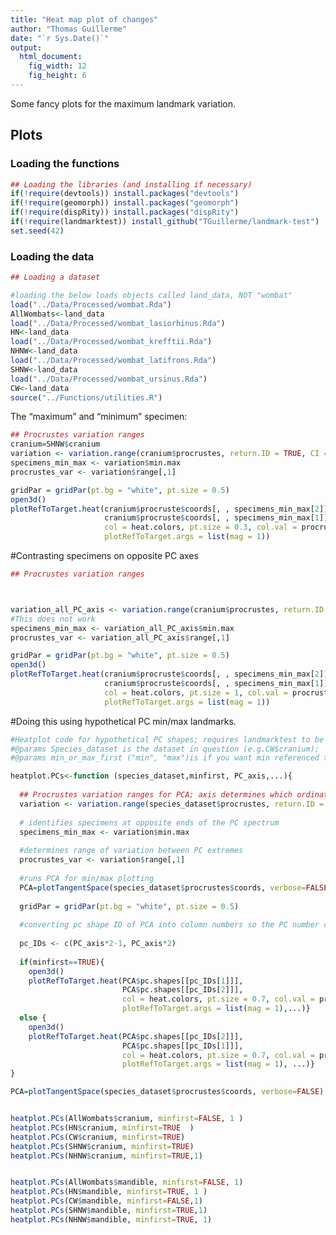 ```yaml
---
title: "Heat map plot of changes"
author: "Thomas Guillerme"
date: "`r Sys.Date()`"
output:
  html_document:
    fig_width: 12
    fig_height: 6
---
```


Some fancy plots for the maximum landmark variation.

## Plots 

### Loading the functions

```r
## Loading the libraries (and installing if necessary)
if(!require(devtools)) install.packages("devtools")
if(!require(geomorph)) install.packages("geomorph")
if(!require(dispRity)) install.packages("dispRity")
if(!require(landmarktest)) install_github("TGuillerme/landmark-test")
set.seed(42)
```


### Loading the data

```r
## Loading a dataset

#loading the below loads objects called land_data, NOT "wombat"
load("../Data/Processed/wombat.Rda")
AllWombats<-land_data
load("../Data/Processed/wombat_lasiorhinus.Rda")
HN<-land_data
load("../Data/Processed/wombat_krefftii.Rda")
NHNW<-land_data
load("../Data/Processed/wombat_latifrons.Rda")
SHNW<-land_data
load("../Data/Processed/wombat_ursinus.Rda")
CW<-land_data
source("../Functions/utilities.R")

```

The "maximum" and "minimum" specimen:

```r
## Procrustes variation ranges
cranium=SHNW$cranium
variation <- variation.range(cranium$procrustes, return.ID = TRUE, CI = 0.5)
specimens_min_max <- variation$min.max
procrustes_var <- variation$range[,1]
```

```r
gridPar = gridPar(pt.bg = "white", pt.size = 0.5)
open3d()
plotRefToTarget.heat(cranium$procruste$coords[, , specimens_min_max[2]],
                     cranium$procruste$coords[, , specimens_min_max[1]],
                     col = heat.colors, pt.size = 0.3, col.val = procrustes_var,
                     plotRefToTarget.args = list(mag = 1))
```


#Contrasting specimens on opposite PC axes

```r
## Procrustes variation ranges



variation_all_PC_axis <- variation.range(cranium$procrustes, return.ID = TRUE, ordination = TRUE, axis = 1)
#This does not work
specimens_min_max <- variation_all_PC_axis$min.max
procrustes_var <- variation_all_PC_axis$range[,1]
```

```r
gridPar = gridPar(pt.bg = "white", pt.size = 0.5)
open3d()
plotRefToTarget.heat(cranium$procruste$coords[, , specimens_min_max[2]],
                     cranium$procruste$coords[, , specimens_min_max[1]],
                     col = heat.colors, pt.size = 1, col.val = procrustes_var,
                     plotRefToTarget.args = list(mag = 1))
```


#Doing this using hypothetical PC min/max landmarks. 

```r

#Heatplot code for hypothetical PC shapes; requires landmarktest to be loaded
#@params Species_dataset is the dataset in question (e.g.CW$cranium); 
#@params min_or_max_first ("min", "max")is if you want min referenced to max or vice versa. this is handy if one common lm displacement pattern happens to be associated with opposite signed PC scores.

heatplot.PCs<-function (species_dataset,minfirst, PC_axis,...){
  
  ## Procrustes variation ranges for PCA; axis determines which ordination axis to use
  variation <- variation.range(species_dataset$procrustes, return.ID = TRUE, axis=PC_axis, ordination=species_dataset$ordination)
  
  # identifies specimens at opposite ends of the PC spectrum
  specimens_min_max <- variation$min.max
  
  #determines range of variation between PC extremes
  procrustes_var <- variation$range[,1]
  
  #runs PCA for min/max plotting
  PCA=plotTangentSpace(species_dataset$procrustes$coords, verbose=FALSE)
  
  gridPar = gridPar(pt.bg = "white", pt.size = 0.5)
  
  #converting pc shape ID of PCA into column numbers so the PC number can be chosen (e.g. PC6min is PCA$pc.shapes[[11]])
  
  pc_IDs <- c(PC_axis*2-1, PC_axis*2)
  
  if(minfirst==TRUE){
    open3d()
    plotRefToTarget.heat(PCA$pc.shapes[[pc_IDs[1]]],
                         PCA$pc.shapes[[pc_IDs[2]]],
                         col = heat.colors, pt.size = 0.7, col.val = procrustes_var,
                         plotRefToTarget.args = list(mag = 1),...)}
  else {
    open3d()
    plotRefToTarget.heat(PCA$pc.shapes[[pc_IDs[2]]],
                         PCA$pc.shapes[[pc_IDs[1]]],
                         col = heat.colors, pt.size = 0.7, col.val = procrustes_var,
                         plotRefToTarget.args = list(mag = 1), ...)}
}

PCA=plotTangentSpace(species_dataset$procrustes$coords, verbose=FALSE)


heatplot.PCs(AllWombats$cranium, minfirst=FALSE, 1 )
heatplot.PCs(HN$cranium, minfirst=TRUE  )
heatplot.PCs(CW$cranium, minfirst=TRUE)
heatplot.PCs(SHNW$cranium, minfirst=TRUE)
heatplot.PCs(NHNW$cranium, minfirst=TRUE,1)


heatplot.PCs(AllWombats$mandible, minfirst=FALSE, 1)
heatplot.PCs(HN$mandible, minfirst=TRUE, 1 )
heatplot.PCs(CW$mandible, minfirst=FALSE,1)
heatplot.PCs(SHNW$mandible, minfirst=TRUE,1)
heatplot.PCs(NHNW$mandible, minfirst=TRUE, 1)



```

